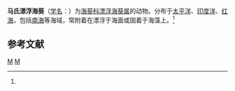 {{Speciesbox
| taxon = Bolocera mcmurrichi
| image = Boloceroides mcmurrichi.jpeg
| binomial_authority = (Kwietniewski, 1898)<ref name='id9782'>{{cite web| url =http://www.bioinfo.cn/db05/BjdwSpecies.php?action=view&id=9782| title =马氏漂浮海葵| work =《中国动物物种编目数据库》| publisher =中国科学院微生物研究所| author =中国科学院动物研究所| accessdate =2009-04-16| deadurl =yes| archiveurl =https://web.archive.org/web/20160305072802/http://www.bioinfo.cn/db05/BjdwSpecies.php?action=view&id=9782| archivedate =2016-03-05}}</ref>
}}

'''马氏漂浮海葵'''（[[学名|学名]]：{{lang|la|''Bolocera mcmurrichi''}}）为[[海葵科|海葵科]][[漂浮海葵属|漂浮海葵属]]的动物。分布于[[太平洋|太平洋]]、[[印度洋|印度洋]]、[[红海|红海]]，包括[[南海|南海]]等海域，常附着在漂浮于海面或固着于海藻上。<ref name='id9782'/>

== 参考文献 ==
{{reflist}}

{{taxonbar}}
[[Category:_1898年描述的动物|M]]
[[Category:漂浮海葵属|M]]